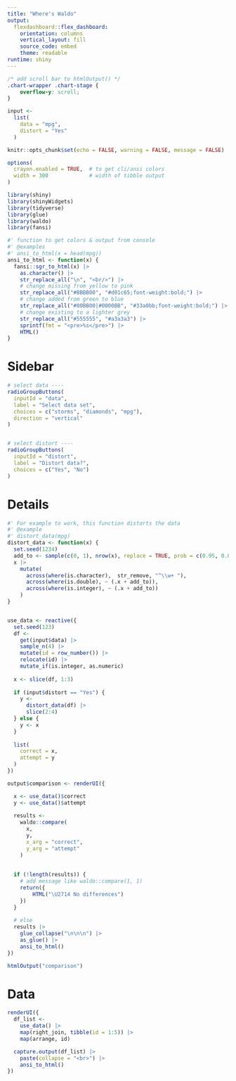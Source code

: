 ```yaml
---
title: "Where's Waldo"
output: 
  flexdashboard::flex_dashboard:
    orientation: columns
    vertical_layout: fill
    source_code: embed
    theme: readable
runtime: shiny
---
```


```css
/* add scroll bar to htmlOutput() */
.chart-wrapper .chart-stage {
    overflow-y: scroll;
}
```

```r
input <- 
  list(
    data = "mpg",
    distort = "Yes"
  )
```


```r
knitr::opts_chunk$set(echo = FALSE, warning = FALSE, message = FALSE)

options(
  crayon.enabled = TRUE,  # to get cli/ansi colors
  width = 300             # width of tibble output
)

library(shiny)
library(shinyWidgets)
library(tidyverse)
library(glue)
library(waldo)
library(fansi)
```

```r
#' function to get colors & output from console
#' @examples
#' ansi_to_html(x = head(mpg))
ansi_to_html <- function(x) {
  fansi::sgr_to_html(x) |>
    as.character() |>
    str_replace_all("\n", "<br/>") |>
    # change missing from yellow to pink
    str_replace_all("#BBBB00", "#d01c65;font-weight:bold;") |>
    # change added from green to blue
    str_replace_all("#00BB00|#0000BB", "#33a0bb;font-weight:bold;") |> 
    # change existing to a lighter grey
    str_replace_all("#555555", "#a3a3a3") |> 
    sprintf(fmt = "<pre>%s</pre>") |> 
    HTML()
}
```

Sidebar {.sidebar data-width=200}
=================================

```r
# select data ----
radioGroupButtons(
  inputId = "data",
  label = "Select data set",
  choices = c("storms", "diamonds", "mpg"),
  direction = "vertical"
)


# select distort ----
radioGroupButtons(
  inputId = "distort",
  label = "Distort data?",
  choices = c("Yes", "No")
)
```

Details
================================

```r
#' For example to work, this function distorts the data
#' @example
#' distort_data(mpg)
distort_data <- function(x) {
  set.seed(1234)
  add_to <- sample(c(0, 1), nrow(x), replace = TRUE, prob = c(0.95, 0.05))
  x |> 
    mutate(
      across(where(is.character),  str_remove, "^\\w+ "),
      across(where(is.double), ~ (.x + add_to)),
      across(where(is.integer), ~ (.x + add_to))
    )
}


use_data <- reactive({
  set.seed(123)
  df <- 
    get(input$data) |> 
    sample_n(4) |> 
    mutate(id = row_number()) |> 
    relocate(id) |> 
    mutate_if(is.integer, as.numeric)
  
  x <- slice(df, 1:3)
  
  if (input$distort == "Yes") {
    y <- 
      distort_data(df) |> 
      slice(2:4)
  } else {
    y <- x
  }
  
  list(
    correct = x,
    attempt = y
  )
})
```


```r
output$comparison <- renderUI({

  x <- use_data()$correct
  y <- use_data()$attempt
  
  results <- 
    waldo::compare(
      x, 
      y,
      x_arg = "correct",
      y_arg = "attempt"
    )
  
  
  if (!length(results)) {
    # add message like waldo::compare(1, 1)
    return({
        HTML("\U2714 No differences")
    })
  }
  
  # else
  results |> 
    glue_collapse("\n\n\n") |>
    as_glue() |>
    ansi_to_html()
})

htmlOutput("comparison")
```

Data
================================


```r

renderUI({
  df_list <- 
    use_data() |> 
    map(right_join, tibble(id = 1:5)) |> 
    map(arrange, id)

  capture.output(df_list) |> 
    paste(collapse = "<br>") |> 
    ansi_to_html()
})

```
